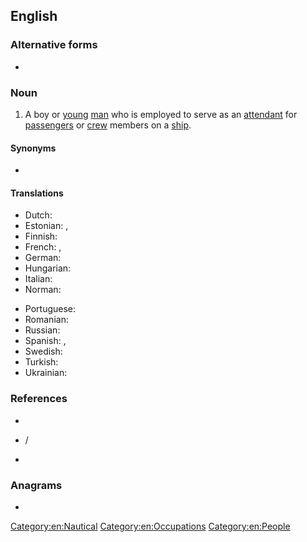 {{also|cabinboy|cabin-boy}}
==English==

===Alternative forms===
* {{l|en|cabin-boy}}

===Noun===
{{en-noun}}

# {{lb|en|dated}} A boy or [[young]] [[man]] who is employed to serve as an [[attendant]] for [[passenger]]s or [[crew]] members on a [[ship]].

====Synonyms====
* {{l|en|ship's boy}}

====Translations====
{{trans-top|a boy serving on a ship}}
* Dutch: {{t|nl|scheepsjongen|m}}
* Estonian: {{t|et|junga}}, {{t|et|kajutiteenija}}
* Finnish: {{t|fi|hyttipoika}}
* French: {{t+|fr|mousse|m}}, {{t+|fr|moussaillon|m}}
* German: {{t+|de|Schiffsjunge|m}}
* Hungarian: {{t+|hu|hajósinas}}
* Italian: {{t+|it|mozzo|m}}
* Norman: {{t|nrf|mousse|m}}
{{trans-mid}}
* Portuguese: {{t+|pt|grumete|m}}
* Romanian: {{t+|ro|mus|m}}
* Russian: {{t+|ru|ю́нга|m}}
* Spanish: {{t+|es|grumete|m}}, {{t+|es|galopín|m}}
* Swedish: {{t+|sv|skeppsgosse|c}}
* Turkish: {{t+|tr|miço}}
* Ukrainian: {{t+|uk|ю́нга|m|sc=Cyrl}}
{{trans-bottom}}

===References===
* {{R:Webster 1828|cabin-boy}}
* {{R:COED|cabinboy}} / {{R:COED}}
* {{R:Dictionary.com}}

===Anagrams===
* {{anagrams|en|a=abbcinoy|babycino}}

[[Category:en:Nautical]]
[[Category:en:Occupations]]
[[Category:en:People]]
